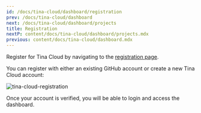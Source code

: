 ```yaml
---
id: /docs/tina-cloud/dashboard/registration
prev: /docs/tina-cloud/dashboard
next: /docs/tina-cloud/dashboard/projects
title: Registration
nextP: content/docs/tina-cloud/dashboard/projects.mdx
previous: content/docs/tina-cloud/dashboard.mdx
---
```


Register for Tina Cloud by navigating to the [registration page](https://app.tina.io/register).

You can register with either an existing GitHub account or create a new Tina Cloud account:

![tina-cloud-registration](/img/cloud-registration.png)

Once your account is verified, you will be able to login and access the dashboard.
